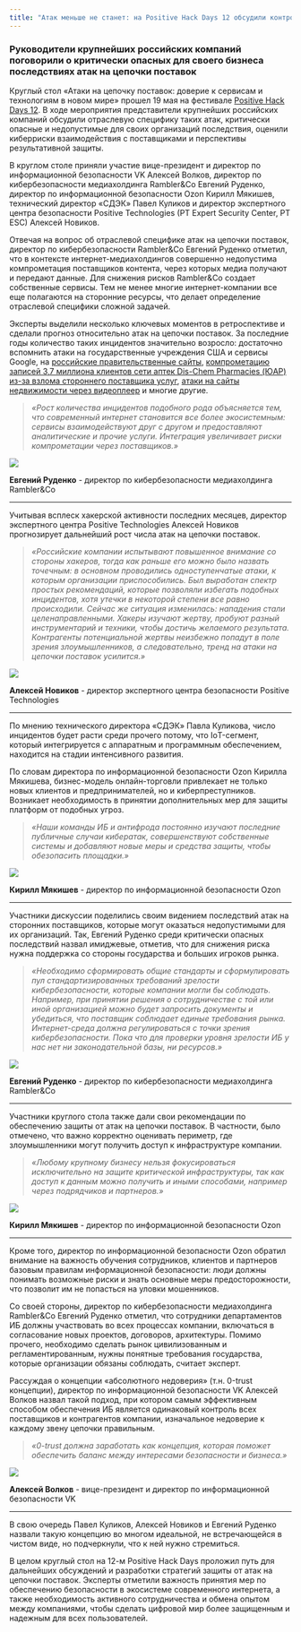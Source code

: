 ---
title: "Атак меньше не станет: на Positive Hack Days 12 обсудили контроль цепочек поставок"
---

### Руководители крупнейших российских компаний поговорили о критически опасных для своего бизнеса последствиях атак на цепочки поставок

Круглый стол «Атаки на цепочку поставок: доверие к сервисам и технологиям в новом мире» прошел 19 мая на фестивале [Positive Hack Days 12](https://phdays.com/). В ходе мероприятия представители крупнейших российских компаний обсудили отраслевую специфику таких атак, критически опасные и недопустимые для своих организаций последствия, оценили киберриски взаимодействия с поставщиками и перспективы результативной защиты.

В круглом столе приняли участие вице-президент и директор по информационной безопасности VK Алексей Волков, директор по кибербезопасности медиахолдинга Rambler&Co Евгений Руденко, директор по информационной безопасности Ozon Кирилл Мякишев, технический директор «СДЭК» Павел Куликов и директор экспертного центра безопасности Positive Technologies (PT Expert Security Center, PT ESC) Алексей Новиков.

Отвечая на вопрос об отраслевой специфике атак на цепочки поставок, директор по кибербезопасности Rambler&Co Евгений Руденко отметил, что в контексте интернет-медиахолдингов совершенно недопустима компрометация поставщиков контента, через которых медиа получают и передают данные. Для снижения рисков Rambler&Co создает собственные сервисы. Тем не менее многие интернет-компании все еще полагаются на сторонние ресурсы, что делает определение отраслевой специфики сложной задачей.

Эксперты выделили несколько ключевых моментов в ретроспективе и сделали прогноз относительно атак на цепочки поставок. За последние годы количество таких инцидентов значительно возросло: достаточно вспомнить атаки на государственные учреждения США и сервисы Google, на [российские правительственные сайты](https://www.bleepingcomputer.com/news/security/russian-government-sites-hacked-in-supply-chain-attack/), [компрометацию записей 3,7 миллиона клиентов сети аптек Dis-Chem Pharmacies (ЮАР) из-за взлома стороннего поставщика услуг](https://mybroadband.co.za/news/security/444004-dis-chem-data-breach-3-7-million-client-records-exposed.html), [атаки на сайты недвижимости через видеоплеер](https://www.bleepingcomputer.com/news/security/hackers-use-video-player-to-steal-credit-cards-from-over-100-sites/) и многие другие.

> *«Рост количества инцидентов подобного рода объясняется тем, что современный интернет становится все более экосистемным: сервисы взаимодействуют друг с другом и предоставляют аналитические и прочие услуги. Интеграция увеличивает риски компрометации через поставщиков.»*

![](https://securitymedia.org/upload/resize_cache/iblock/8ec/847_360_2/3divc154hihrp1wlyuq4ktdhzi9lq8zo.jpg)

**Евгений Руденко** - директор по кибербезопасности медиахолдинга Rambler&Co

******

Учитывая всплеск хакерской активности последних месяцев, директор экспертного центра Positive Technologies Алексей Новиков прогнозирует дальнейший рост числа атак на цепочки поставок.

> *«Российские компании испытывают повышенное внимание со стороны хакеров, тогда как раньше его можно было назвать точечным: в основном проводились одноступенчатые атаки, к которым организации приспособились. Был выработан спектр простых рекомендаций, которые позволяли избегать подобных инцидентов, хотя утечки в некоторой степени все равно происходили. Сейчас же ситуация изменилась: нападения стали целенаправленными. Хакеры изучают жертву, пробуют разный инструментарий и техники, чтобы достичь желаемого результата. Контрагенты потенциальной жертвы неизбежно попадут в поле зрения злоумышленников, а следовательно, тренд на атаки на цепочки поставок усилится.»*

![](https://www.ptsecurity.com/upload/resize_cache/iblock/ed4/tul0d20tvcca02pdwqabz136qjwpreu6/500_500_1/Aleksey-Novikov.jpg)

**Алексей Новиков** - директор экспертного центра безопасности Positive Technologies

******

По мнению технического директора «СДЭК» Павла Куликова, число инцидентов будет расти среди прочего потому, что IоT-сегмент, который интегрируется с аппаратным и программным обеспечением, находится на стадии интенсивного развития.

По словам директора по информационной безопасности Ozon Кирилла Мякишева, бизнес-модель онлайн-торговли привлекает не только новых клиентов и предпринимателей, но и киберпреступников. Возникает необходимость в принятии дополнительных мер для защиты платформ от подобных угроз.

> *«Наши команды ИБ и антифрода постоянно изучают последние публичные случаи кибератак, совершенствуют собственные системы и добавляют новые меры и средства защиты, чтобы обезопасить площадки.»*

![](http://d.zaix.ru/zV67.png)

**Кирилл Мякишев** - директор по информационной безопасности Ozon

******

Участники дискуссии поделились своим видением последствий атак на сторонних поставщиков, которые могут оказаться недопустимыми для их организаций. Так, Евгений Руденко среди критически опасных последствий назвал имиджевые, отметив, что для снижения риска нужна поддержка со стороны государства и больших игроков рынка.

> *«Необходимо сформировать общие стандарты и сформулировать пул стандартизированных требований зрелости кибербезопасности, которые компании могли бы соблюдать. Например, при принятии решения о сотрудничестве с той или иной организацией можно будет запросить документы и убедиться, что поставщик соблюдает единые требования рынка. Интернет-среда должна регулироваться с точки зрения кибербезопасности. Пока что для проверки уровня зрелости ИБ у нас нет ни законодательной базы, ни ресурсов.»*

![](https://securitymedia.org/upload/resize_cache/iblock/8ec/847_360_2/3divc154hihrp1wlyuq4ktdhzi9lq8zo.jpg)

**Евгений Руденко** - директор по кибербезопасности медиахолдинга Rambler&Co

******

Участники круглого стола также дали свои рекомендации по обеспечению защиты от атак на цепочки поставок. В частности, было отмечено, что важно корректно оценивать периметр, где злоумышленники могут получить доступ к инфраструктуре компании.

> *«Любому крупному бизнесу нельзя фокусироваться исключительно на защите критической инфраструктуры, так как доступ к данным можно получить и иными способами, например через подрядчиков и партнеров.»*

![](http://d.zaix.ru/zV67.png)

**Кирилл Мякишев** - директор по информационной безопасности Ozon

******

Кроме того, директор по информационной безопасности Ozon обратил внимание на важность обучения сотрудников, клиентов и партнеров базовым правилам информационной безопасности: люди должны понимать возможные риски и знать основные меры предосторожности, что позволит им не попасться на уловки мошенников.

Со своей стороны, директор по кибербезопасности медиахолдинга Rambler&Co Евгений Руденко отметил, что сотрудники департаментов ИБ должны участвовать во всех процессах компании, включаться в согласование новых проектов, договоров, архитектуры. Помимо прочего, необходимо сделать рынок цивилизованным и регламентированным, нужны понятные требования государства, которые организации обязаны соблюдать, считает эксперт.

Рассуждая о концепции «абсолютного недоверия» (т.н. 0-trust концепции), директор по информационной безопасности VK Алексей Волков назвал такой подход, при котором самым эффективным способом обеспечения ИБ является одинаковый контроль всех поставщиков и контрагентов компании, изначальное недоверие к каждому звену цепочки правильным.

> *«0-trust должна заработать как концепция, которая поможет обеспечить баланс между интересами безопасности и бизнеса.»*

![](http://d.zaix.ru/zVa2.png) 

**Алексей Волков** - вице-президент и директор по информационной безопасности VK

******

В свою очередь Павел Куликов, Алексей Новиков и Евгений Руденко назвали такую концепцию во многом идеальной, не встречающейся в чистом виде, но подчеркнули, что к ней нужно стремиться.

В целом круглый стол на 12-м Positive Hack Days проложил путь для дальнейших обсуждений и разработки стратегий защиты от атак на цепочки поставок. Эксперты отметили важность принятия мер по обеспечению безопасности в экосистеме современного интернета, а также необходимость активного сотрудничества и обмена опытом между компаниями, чтобы сделать цифровой мир более защищенным и надежным для всех пользователей.
